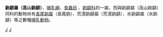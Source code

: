 {{Automatic taxobox
| taxon = Sorex
| image = 
| image_caption = 
| authority = 
}}

'''鼩鼱屬（高山鼩鼱）'''，[[哺乳綱|哺乳綱]]、[[食蟲目|食蟲目]] 、[[鼩鼱科|鼩鼱科]]的一屬，而與鼩鼱屬（高山鼩鼱）同科的動物尚有[[長尾鼩屬|長尾鼩屬]]（長尾鼩）、荒漠鼩鼱屬（荒漠鼩鼱）、水鼩鼱屬（水鼩鼱）等之數種[[哺乳動物|哺乳動物]]。
{{Taxonbar|from=Q5607349}}

[[Category:鼩鼱科|J]]
[[Category:卡尔·林奈命名的生物分类|J]]